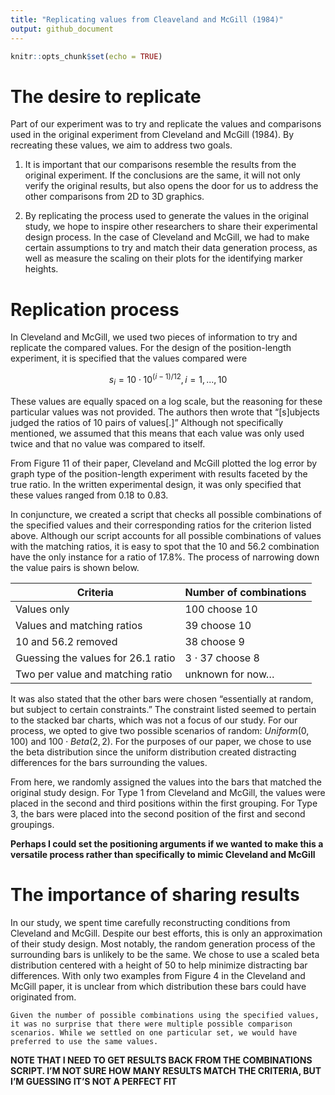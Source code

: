 ```yaml
---
title: "Replicating values from Cleaveland and McGill (1984)"
output: github_document
---
```


```r
knitr::opts_chunk$set(echo = TRUE)
```

# The desire to replicate

Part of our experiment was to try and replicate the values and comparisons used in the original experiment from Cleveland and McGill (1984). By recreating these values, we aim to address two goals. 

1) It is important that our comparisons resemble the results from the original experiment. If the conclusions are the same, it will not only verify the original results, but also opens the door for us to address the other comparisons from 2D to 3D graphics.

2) By replicating the process used to generate the values in the original study, we hope to inspire other researchers to share their experimental design process. In the case of Cleveland and McGill, we had to make certain assumptions to try and match their data generation process, as well as measure the scaling on their plots for the identifying marker heights.

# Replication process

In Cleveland and McGill, we used two pieces of information to try and replicate the compared values. For the design of the position-length experiment, it is specified that the values compared were

$$s_i=10\cdot 10^{(i-1)/12}, i=1,...,10$$

These values are equally spaced on a log scale, but the reasoning for these particular values was not provided. The authors then wrote that "[s]ubjects judged the ratios of 10 pairs of values[.]" Although not specifically mentioned, we assumed that this means that each value was only used twice and that no value was compared to itself.

From Figure 11 of their paper, Cleveland and McGill plotted the log error by graph type of the position-length experiment with results faceted by the true ratio. In the written experimental design, it was only specified that these values ranged from 0.18 to 0.83. 

In conjuncture, we created a script that checks all possible combinations of the specified values and their corresponding ratios for the criterion listed above. Although our script accounts for all possible combinations of values with the matching ratios, it is easy to spot that the 10 and 56.2 combination have the only instance for a ratio of 17.8%. The process of narrowing down the value pairs is shown below.


| Criteria      | Number of combinations |
| ----------- | ----------- |
| Values only | 100 choose 10 |
| Values and matching ratios | 39 choose 10  |
| 10 and 56.2 removed | 38 choose 9 |
| Guessing the values for 26.1 ratio| 3 $\cdot$ 37 choose 8 |
| Two per value and matching ratio | unknown for now... |


It was also stated that the other bars were chosen "essentially at random, but subject to certain constraints." The constraint listed seemed to pertain to the stacked bar charts, which was not a focus of our study. For our process, we opted to give two possible scenarios of random: $Uniform(0,100)$ and $100\cdot Beta(2, 2)$. For the purposes of our paper, we chose to use the beta distribution since the uniform distribution created distracting differences for the bars surrounding the values.

From here, we randomly assigned the values into the bars that matched the original study design. For Type 1 from Cleveland and McGill, the values were placed in the second and third positions within the first grouping. For Type 3, the bars were placed into the second position of the first and second groupings. 

**Perhaps I could set the positioning arguments if we wanted to make this a versatile process rather than specifically to mimic Cleveland and McGill**



# The importance of sharing results

In our study, we spent time carefully reconstructing conditions from Cleveland and McGill. Despite our best efforts, this is only an approximation of their study design. Most notably, the random generation process of the surrounding bars is unlikely to be the same. We chose to use a scaled beta distribution centered with a height of 50 to help minimize distracting bar differences. With only two examples from Figure 4 in the Cleveland and McGill paper, it is unclear from which distribution these bars could have originated from.  

`Given the number of possible combinations using the specified values, it was no surprise that there were multiple possible comparison scenarios. While we settled on one particular set, we would have preferred to use the same values.`

**NOTE THAT I NEED TO GET RESULTS BACK FROM THE COMBINATIONS SCRIPT. I'M NOT SURE HOW MANY RESULTS MATCH THE CRITERIA, BUT I'M GUESSING IT'S NOT A PERFECT FIT**
